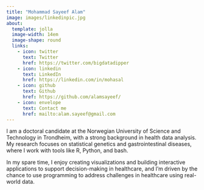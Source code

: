 ```yaml
---
title: "Mohammad Sayeef Alam"
image: images/linkedinpic.jpg
about:
  template: jolla
  image-width: 14em
  image-shape: round
  links:
    - icon: twitter
      text: Twitter
      href: https://twitter.com/bigdatadipper
    - icon: linkedin
      text: LinkedIn
      href: https://linkedin.com/in/mohasal
    - icon: github
      text: Github
      href: https://github.com/alamsayeef/
    - icon: envelope
      text: Contact me
      href: mailto:alam.sayeef@gmail.com
---
```



<div class="center-about">

I am a doctoral candidate at the Norwegian University of Science and Technology in Trondheim, with a strong background in health data analysis. My research focuses on statistical genetics and gastrointestinal diseases, where I work with tools like R, Python, and bash. 

In my spare time, I enjoy creating visualizations and building interactive applications to support decision-making in healthcare, and I'm driven by the chance to use programming to address challenges in healthcare using real-world data.

</div>